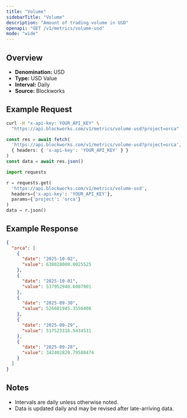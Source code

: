 ```yaml
---
title: "Volume"
sidebarTitle: "Volume"
description: "Amount of trading volume in USD"
openapi: "GET /v1/metrics/volume-usd"
mode: "wide"
---
```


## Overview

- **Denomination:** USD
- **Type:** USD Value
- **Interval:** Daily
- **Source:** Blockworks

## Example Request

<CodeGroup>

```bash cURL
curl -H "x-api-key: YOUR_API_KEY" \
  "https://api.blockworks.com/v1/metrics/volume-usd?project=orca"
```

```typescript TypeScript
const res = await fetch(
  'https://api.blockworks.com/v1/metrics/volume-usd?project=orca',
  { headers: { 'x-api-key': 'YOUR_API_KEY' } }
)
const data = await res.json()
```

```python Python
import requests

r = requests.get(
  'https://api.blockworks.com/v1/metrics/volume-usd',
  headers={'x-api-key': 'YOUR_API_KEY'},
  params={'project': 'orca'}
)
data = r.json()
```

</CodeGroup>

## Example Response

```json
{
  "orca": [
    {
      "date": "2025-10-02",
      "value": 638028000.0025525
    },
    {
      "date": "2025-10-01",
      "value": 537952940.6007001
    },
    {
      "date": "2025-09-30",
      "value": 526601945.3556408
    },
    {
      "date": "2025-09-29",
      "value": 517523316.5434531
    },
    {
      "date": "2025-09-28",
      "value": 342402820.79580474
    }
  ]
}
```

## Notes
- Intervals are daily unless otherwise noted.
- Data is updated daily and may be revised after late-arriving data.